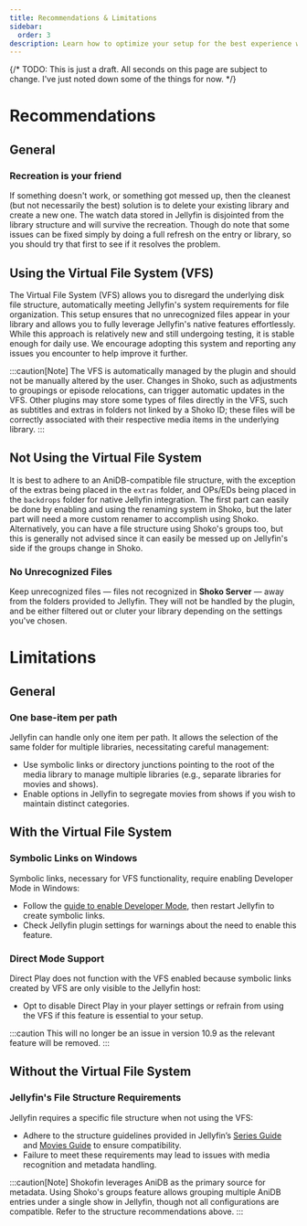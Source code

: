 ```yaml
---
title: Recommendations & Limitations
sidebar:
  order: 3
description: Learn how to optimize your setup for the best experience with detailed recommendations and understand the limitations.
---
```

{/*
 TODO: This is just a draft. All seconds on this page are subject to change. I've just noted down some of the things for now.
*/}

# Recommendations

## General

### Recreation is your friend

If something doesn't work, or something got messed up, then the cleanest (but not necessarily the best) solution is to delete your existing library and create a new one. The watch data stored in Jellyfin is disjointed from the library structure and will survive the recreation. Though do note that some issues can be fixed simply by doing a full refresh on the entry or library, so you should try that first to see if it resolves the problem.

## Using the Virtual File System (VFS)

The Virtual File System (VFS) allows you to disregard the underlying disk file structure, automatically meeting Jellyfin's system requirements for file organization. This setup ensures that no unrecognized files appear in your library and allows you to fully leverage Jellyfin's native features effortlessly. While this approach is relatively new and still undergoing testing, it is stable enough for daily use. We encourage adopting this system and reporting any issues you encounter to help improve it further.

:::caution[Note]
The VFS is automatically managed by the plugin and should not be manually altered by the user. Changes in Shoko, such as adjustments to groupings or episode relocations, can trigger automatic updates in the VFS. Other plugins may store some types of files directly in the VFS, such as subtitles and extras in folders not linked by a Shoko ID; these files will be correctly associated with their respective media items in the underlying library.
:::

## Not Using the Virtual File System

It is best to adhere to an AniDB-compatible file structure, with the exception of the extras being placed in the `extras` folder, and OPs/EDs being placed in the `backdrops` folder for native Jellyfin integration.
The first part can easily be done by enabling and using the renaming system in Shoko, but the later part will need a more custom renamer to accomplish using Shoko. Alternatively, you can have a file structure using Shoko's groups too, but this is generally not advised since it can easily be messed up on Jellyfin's side if the groups change in Shoko.

### No Unrecognized Files

Keep unrecognized files — files not recognized in **Shoko Server** — away from the folders provided to Jellyfin. They will not be handled by the plugin, and be either filtered out
or cluter your library depending on the settings you've chosen.

# Limitations

## General

### One base-item per path

Jellyfin can handle only one item per path. It allows the selection of the same folder for multiple libraries, necessitating careful management:
- Use symbolic links or directory junctions pointing to the root of the media library to manage multiple libraries (e.g., separate libraries for movies and shows).
- Enable options in Jellyfin to segregate movies from shows if you wish to maintain distinct categories.

## With the Virtual File System

### Symbolic Links on Windows

Symbolic links, necessary for VFS functionality, require enabling Developer Mode in Windows:
- Follow the [guide to enable Developer Mode](https://learn.microsoft.com/en-us/windows/apps/get-started/developer-mode-features-and-debugging#use-regedit-to-enable-your-device), then restart Jellyfin to create symbolic links.
- Check Jellyfin plugin settings for warnings about the need to enable this feature.

### Direct Mode Support

Direct Play does not function with the VFS enabled because symbolic links created by VFS are only visible to the Jellyfin host:
- Opt to disable Direct Play in your player settings or refrain from using the VFS if this feature is essential to your setup.

:::caution
This will no longer be an issue in version 10.9 as the relevant feature will be removed.
:::

## Without the Virtual File System

### Jellyfin's File Structure Requirements

Jellyfin requires a specific file structure when not using the VFS:
- Adhere to the structure guidelines provided in Jellyfin’s [Series Guide](#) and [Movies Guide](#) to ensure compatibility.
- Failure to meet these requirements may lead to issues with media recognition and metadata handling.

:::caution[Note]
Shokofin leverages AniDB as the primary source for metadata. Using Shoko's groups feature allows grouping multiple AniDB entries under a single show in Jellyfin, though not all configurations are compatible. Refer to the structure recommendations above.
:::
